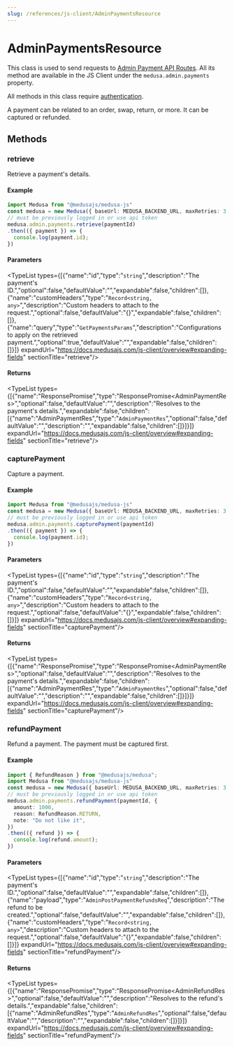 ```yaml
---
slug: /references/js-client/AdminPaymentsResource
---
```



# AdminPaymentsResource

This class is used to send requests to [Admin Payment API Routes](https://docs.medusajs.com/api/admin#payments). All its method
are available in the JS Client under the `medusa.admin.payments` property.

All methods in this class require [authentication](../../../modules/user/page.mdx).

A payment can be related to an order, swap, return, or more. It can be captured or refunded.

## Methods

### retrieve

Retrieve a payment's details.

#### Example

```ts
import Medusa from "@medusajs/medusa-js"
const medusa = new Medusa({ baseUrl: MEDUSA_BACKEND_URL, maxRetries: 3 })
// must be previously logged in or use api token
medusa.admin.payments.retrieve(paymentId)
.then(({ payment }) => {
  console.log(payment.id);
})
```

#### Parameters

<TypeList types={[{"name":"id","type":"`string`","description":"The payment's ID.","optional":false,"defaultValue":"","expandable":false,"children":[]},{"name":"customHeaders","type":"`Record<string, any>`","description":"Custom headers to attach to the request.","optional":false,"defaultValue":"{}","expandable":false,"children":[]},{"name":"query","type":"`GetPaymentsParams`","description":"Configurations to apply on the retrieved payment.","optional":true,"defaultValue":"","expandable":false,"children":[]}]} expandUrl="https://docs.medusajs.com/js-client/overview#expanding-fields" sectionTitle="retrieve"/>

#### Returns

<TypeList types={[{"name":"ResponsePromise","type":"ResponsePromise&#60;AdminPaymentRes&#62;","optional":false,"defaultValue":"","description":"Resolves to the payment's details.","expandable":false,"children":[{"name":"AdminPaymentRes","type":"`AdminPaymentRes`","optional":false,"defaultValue":"","description":"","expandable":false,"children":[]}]}]} expandUrl="https://docs.medusajs.com/js-client/overview#expanding-fields" sectionTitle="retrieve"/>

### capturePayment

Capture a payment.

#### Example

```ts
import Medusa from "@medusajs/medusa-js"
const medusa = new Medusa({ baseUrl: MEDUSA_BACKEND_URL, maxRetries: 3 })
// must be previously logged in or use api token
medusa.admin.payments.capturePayment(paymentId)
.then(({ payment }) => {
  console.log(payment.id);
})
```

#### Parameters

<TypeList types={[{"name":"id","type":"`string`","description":"The payment's ID.","optional":false,"defaultValue":"","expandable":false,"children":[]},{"name":"customHeaders","type":"`Record<string, any>`","description":"Custom headers to attach to the request.","optional":false,"defaultValue":"{}","expandable":false,"children":[]}]} expandUrl="https://docs.medusajs.com/js-client/overview#expanding-fields" sectionTitle="capturePayment"/>

#### Returns

<TypeList types={[{"name":"ResponsePromise","type":"ResponsePromise&#60;AdminPaymentRes&#62;","optional":false,"defaultValue":"","description":"Resolves to the payment's details.","expandable":false,"children":[{"name":"AdminPaymentRes","type":"`AdminPaymentRes`","optional":false,"defaultValue":"","description":"","expandable":false,"children":[]}]}]} expandUrl="https://docs.medusajs.com/js-client/overview#expanding-fields" sectionTitle="capturePayment"/>

### refundPayment

Refund a payment. The payment must be captured first.

#### Example

```ts
import { RefundReason } from "@medusajs/medusa";
import Medusa from "@medusajs/medusa-js"
const medusa = new Medusa({ baseUrl: MEDUSA_BACKEND_URL, maxRetries: 3 })
// must be previously logged in or use api token
medusa.admin.payments.refundPayment(paymentId, {
  amount: 1000,
  reason: RefundReason.RETURN,
  note: "Do not like it",
})
.then(({ refund }) => {
  console.log(refund.amount);
})
```

#### Parameters

<TypeList types={[{"name":"id","type":"`string`","description":"The payment's ID.","optional":false,"defaultValue":"","expandable":false,"children":[]},{"name":"payload","type":"`AdminPostPaymentRefundsReq`","description":"The refund to be created.","optional":false,"defaultValue":"","expandable":false,"children":[]},{"name":"customHeaders","type":"`Record<string, any>`","description":"Custom headers to attach to the request.","optional":false,"defaultValue":"{}","expandable":false,"children":[]}]} expandUrl="https://docs.medusajs.com/js-client/overview#expanding-fields" sectionTitle="refundPayment"/>

#### Returns

<TypeList types={[{"name":"ResponsePromise","type":"ResponsePromise&#60;AdminRefundRes&#62;","optional":false,"defaultValue":"","description":"Resolves to the refund's details.","expandable":false,"children":[{"name":"AdminRefundRes","type":"`AdminRefundRes`","optional":false,"defaultValue":"","description":"","expandable":false,"children":[]}]}]} expandUrl="https://docs.medusajs.com/js-client/overview#expanding-fields" sectionTitle="refundPayment"/>
